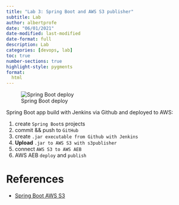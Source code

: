 ```yaml
---
title: "Lab 3: Spring Boot and AWS S3 publisher"
subtitle: Lab
author: albertprofe
date: "06/01/2021"
date-modified: last-modified
date-format: full
description: Lab
categories: [devops, lab]
toc: true
number-sections: true
highlight-style: pygments
format:
  html
---
```


![Spring Boot deploy](/images/devops/springboot-deploy.png)

Spring Boot app  build with Jenkins via Github and deployed to AWS:

1. create ``Spring Boot``s projects
2. commit && push to ``GitHub``
3. create ``.jar executable from Github with Jenkins``
4. **Upload** ``.jar to AWS S3 with s3publisher``
5. connect ``AWS S3 to AWS AEB``
6. AWS AEB ``deploy`` and ``publish``

# References


- [Spring Boot AWS S3](https://sites.google.com/view/devopscifo/labs/3-springb-books-s3){.external target0='_blank'}


